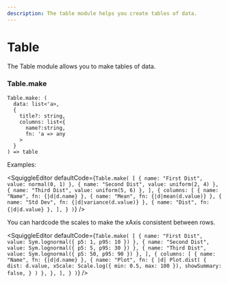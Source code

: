 ```yaml
---
description: The table module helps you create tables of data.
---
```



# Table

The Table module allows you to make tables of data.

### Table.make

```
Table.make: (
  data: list<'a>,
  {
    title?: string,
    columns: list<{
      name?:string,
      fn: 'a => any
    >
  }
) => table
```

Examples:

<SquiggleEditor
  defaultCode={`Table.make(
  [
    { name: "First Dist", value: normal(0, 1) },
    { name: "Second Dist", value: uniform(2, 4) },
    { name: "Third Dist", value: uniform(5, 6) },
  ],
  {
    columns: [
      { name: "Name", fn: {|d|d.name} },
      { name: "Mean", fn: {|d|mean(d.value)} },
      { name: "Std Dev", fn: {|d|variance(d.value)} },
      { name: "Dist", fn: {|d|d.value} },
    ],
  }
)`}
/>

You can hardcode the scales to make the xAxis consistent between rows.

<SquiggleEditor
  defaultCode={`Table.make(
  [
    { name: "First Dist", value: Sym.lognormal({ p5: 1, p95: 10 }) },
    { name: "Second Dist", value: Sym.lognormal({ p5: 5, p95: 30 }) },
    { name: "Third Dist", value: Sym.lognormal({ p5: 50, p95: 90 }) },
  ],
  {
    columns: [
      { name: "Name", fn: {|d|d.name} },
      {
        name: "Plot",
        fn: {
          |d|
          Plot.dist(
            {
              dist: d.value,
              xScale: Scale.log({ min: 0.5, max: 100 }),
              showSummary: false,
            }
          )
        },
      },
    ],
  }
)`}
/>
